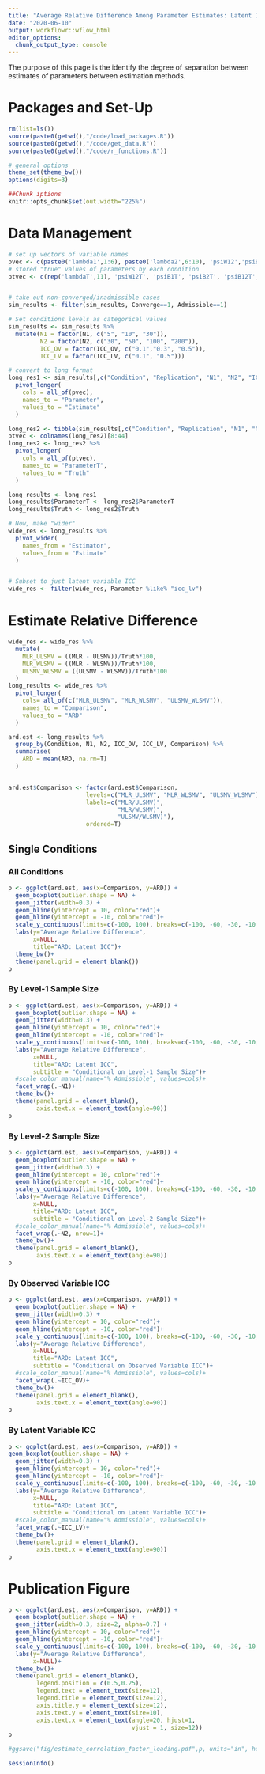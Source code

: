 ```yaml
---
title: "Average Relative Difference Among Parameter Estimates: Latent ICC"
date: "2020-06-10"
output: workflowr::wflow_html
editor_options:
  chunk_output_type: console
---
```


The purpose of this page is the identify the degree of separation between estimates of parameters between estimation methods.

# Packages and Set-Up


```r

rm(list=ls())
source(paste0(getwd(),"/code/load_packages.R"))
source(paste0(getwd(),"/code/get_data.R"))
source(paste0(getwd(),"/code/r_functions.R"))

# general options
theme_set(theme_bw())
options(digits=3)

##Chunk iptions
knitr::opts_chunk$set(out.width="225%")

```


# Data Management

```r

# set up vectors of variable names
pvec <- c(paste0('lambda1',1:6), paste0('lambda2',6:10), 'psiW12','psiB1', 'psiB2', 'psiB12', paste0('thetaB',1:10), 'icc_lv1_est', 'icc_lv2_est', paste0('icc_ov',1:10,'_est'))
# stored "true" values of parameters by each condition
ptvec <- c(rep('lambdaT',11), 'psiW12T', 'psiB1T', 'psiB2T', 'psiB12T', rep("thetaBT", 10), rep('icc_lv',2), rep('icc_ov',10))


# take out non-converged/inadmissible cases
sim_results <- filter(sim_results, Converge==1, Admissible==1)

# Set conditions levels as categorical values
sim_results <- sim_results %>%
  mutate(N1 = factor(N1, c("5", "10", "30")),
         N2 = factor(N2, c("30", "50", "100", "200")),
         ICC_OV = factor(ICC_OV, c("0.1","0.3", "0.5")),
         ICC_LV = factor(ICC_LV, c("0.1", "0.5")))

# convert to long format
long_res1 <- sim_results[,c("Condition", "Replication", "N1", "N2", "ICC_OV", "ICC_LV", "Estimator", pvec)] %>%
  pivot_longer(
    cols = all_of(pvec),
    names_to = "Parameter",
    values_to = "Estimate"
  )

long_res2 <- tibble(sim_results[,c("Condition", "Replication", "N1", "N2", "ICC_OV", "ICC_LV", "Estimator", ptvec)], .name_repair="universal")
ptvec <- colnames(long_res2)[8:44]
long_res2 <- long_res2 %>%
  pivot_longer(
    cols = all_of(ptvec),
    names_to = "ParameterT",
    values_to = "Truth"
  )

long_results <- long_res1
long_results$ParameterT <- long_res2$ParameterT
long_results$Truth <- long_res2$Truth

# Now, make "wider"
wide_res <- long_results %>%
  pivot_wider(
    names_from = "Estimator",
    values_from = "Estimate"
  )


# Subset to just latent variable ICC
wide_res <- filter(wide_res, Parameter %like% "icc_lv")

```


# Estimate Relative Difference

```r


wide_res <- wide_res %>%
  mutate(
    MLR_ULSMV = ((MLR - ULSMV))/Truth*100,
    MLR_WLSMV = ((MLR - WLSMV))/Truth*100,
    ULSMV_WLSMV = ((ULSMV - WLSMV))/Truth*100
  )
long_results <- wide_res %>%
  pivot_longer(
    cols= all_of(c("MLR_ULSMV", "MLR_WLSMV", "ULSMV_WLSMV")),
    names_to = "Comparison",
    values_to = "ARD"
  )

ard.est <- long_results %>%
  group_by(Condition, N1, N2, ICC_OV, ICC_LV, Comparison) %>%
  summarise(
    ARD = mean(ARD, na.rm=T)
  )


ard.est$Comparison <- factor(ard.est$Comparison,
                      levels=c("MLR_ULSMV", "MLR_WLSMV", "ULSMV_WLSMV"),
                      labels=c("MLR/ULSMV)",
                               "MLR/WLSMV)",
                               "ULSMV/WLSMV)"),
                      ordered=T)

```


## Single Conditions

### All Conditions

```r

p <- ggplot(ard.est, aes(x=Comparison, y=ARD)) +
  geom_boxplot(outlier.shape = NA) +
  geom_jitter(width=0.3) +
  geom_hline(yintercept = 10, color="red")+
  geom_hline(yintercept = -10, color="red")+
  scale_y_continuous(limits=c(-100, 100), breaks=c(-100, -60, -30, -10, 0, 10, 30, 60, 100))+
  labs(y="Average Relative Difference",
       x=NULL,
       title="ARD: Latent ICC")+
  theme_bw()+
  theme(panel.grid = element_blank())
p

```

### By Level-1 Sample Size

```r

p <- ggplot(ard.est, aes(x=Comparison, y=ARD)) +
  geom_boxplot(outlier.shape = NA) +
  geom_jitter(width=0.3) +
  geom_hline(yintercept = 10, color="red")+
  geom_hline(yintercept = -10, color="red")+
  scale_y_continuous(limits=c(-100, 100), breaks=c(-100, -60, -30, -10, 0, 10, 30, 60, 100))+
  labs(y="Average Relative Difference",
       x=NULL,
       title="ARD: Latent ICC",
       subtitle = "Conditional on Level-1 Sample Size")+
  #scale_color_manual(name="% Admissible", values=cols)+
  facet_wrap(.~N1)+
  theme_bw()+
  theme(panel.grid = element_blank(),
        axis.text.x = element_text(angle=90))
p

```

### By Level-2 Sample Size

```r

p <- ggplot(ard.est, aes(x=Comparison, y=ARD)) +
  geom_boxplot(outlier.shape = NA) +
  geom_jitter(width=0.3) +
  geom_hline(yintercept = 10, color="red")+
  geom_hline(yintercept = -10, color="red")+
  scale_y_continuous(limits=c(-100, 100), breaks=c(-100, -60, -30, -10, 0, 10, 30, 60, 100))+
  labs(y="Average Relative Difference",
       x=NULL,
       title="ARD: Latent ICC",
       subtitle = "Conditional on Level-2 Sample Size")+
  #scale_color_manual(name="% Admissible", values=cols)+
  facet_wrap(.~N2, nrow=1)+
  theme_bw()+
  theme(panel.grid = element_blank(),
        axis.text.x = element_text(angle=90))
p
```

### By Observed Variable ICC

```r

p <- ggplot(ard.est, aes(x=Comparison, y=ARD)) +
  geom_boxplot(outlier.shape = NA) +
  geom_jitter(width=0.3) +
  geom_hline(yintercept = 10, color="red")+
  geom_hline(yintercept = -10, color="red")+
  scale_y_continuous(limits=c(-100, 100), breaks=c(-100, -60, -30, -10, 0, 10, 30, 60, 100))+
  labs(y="Average Relative Difference",
       x=NULL,
       title="ARD: Latent ICC",
       subtitle = "Conditional on Observed Variable ICC")+
  #scale_color_manual(name="% Admissible", values=cols)+
  facet_wrap(.~ICC_OV)+
  theme_bw()+
  theme(panel.grid = element_blank(),
        axis.text.x = element_text(angle=90))
p

```

### By Latent Variable ICC

```r

p <- ggplot(ard.est, aes(x=Comparison, y=ARD)) +
geom_boxplot(outlier.shape = NA) +
  geom_jitter(width=0.3) +
  geom_hline(yintercept = 10, color="red")+
  geom_hline(yintercept = -10, color="red")+
  scale_y_continuous(limits=c(-100, 100), breaks=c(-100, -60, -30, -10, 0, 10, 30, 60, 100))+
  labs(y="Average Relative Difference",
       x=NULL,
       title="ARD: Latent ICC",
       subtitle = "Conditional on Latent Variable ICC")+
  #scale_color_manual(name="% Admissible", values=cols)+
  facet_wrap(.~ICC_LV)+
  theme_bw()+
  theme(panel.grid = element_blank(),
        axis.text.x = element_text(angle=90))
p

```

# Publication Figure

```r

p <- ggplot(ard.est, aes(x=Comparison, y=ARD)) +
  geom_boxplot(outlier.shape = NA) +
  geom_jitter(width=0.3, size=2, alpha=0.7) +
  geom_hline(yintercept = 10, color="red")+
  geom_hline(yintercept = -10, color="red")+
  scale_y_continuous(limits=c(-100, 100), breaks=c(-100, -60, -30, -10, 0, 10, 30, 60, 100))+
  labs(y="Average Relative Difference",
       x=NULL)+
  theme_bw()+
  theme(panel.grid = element_blank(),
        legend.position = c(0.5,0.25),
        legend.text = element_text(size=12),
        legend.title = element_text(size=12),
        axis.title.y = element_text(size=12),
        axis.text.y = element_text(size=10),
        axis.text.x = element_text(angle=20, hjust=1,
                                   vjust = 1, size=12))
p

#ggsave("fig/estimate_correlation_factor_loading.pdf",p, units="in", height=3.5, width=5)

```

```r
sessionInfo()
```
